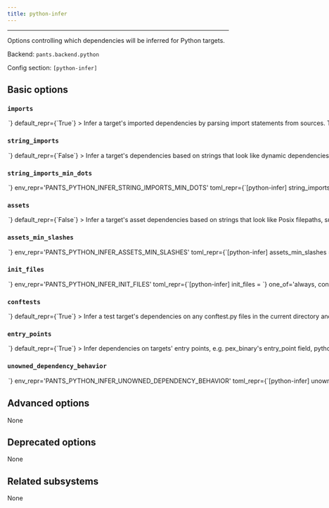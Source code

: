 ```yaml
---
title: python-infer
---
```



---

Options controlling which dependencies will be inferred for Python targets.

Backend: <span className="color--primary">`pants.backend.python`</span>

Config section: <span className="color--primary">`[python-infer]`</span>

<span className={styles.options}>

## Basic options

### `imports`

<Option
  cli_repr={`--[no-]python-infer-imports`}
  env_repr='PANTS_PYTHON_INFER_IMPORTS'
  toml_repr={`[python-infer]
imports = <bool>`}
  default_repr={`True`}
>

Infer a target&#x27;s imported dependencies by parsing import statements from sources.

To ignore a false positive, you can either put `# pants: no-infer-dep` on the line of the import or put `!{bad_address}` in the `dependencies` field of your target.

</Option>

### `string_imports`

<Option
  cli_repr={`--[no-]python-infer-string-imports`}
  env_repr='PANTS_PYTHON_INFER_STRING_IMPORTS'
  toml_repr={`[python-infer]
string_imports = <bool>`}
  default_repr={`False`}
>

Infer a target&#x27;s dependencies based on strings that look like dynamic dependencies, such as Django settings files expressing dependencies as strings.

To ignore a false positive, you can either put `# pants: no-infer-dep` on the line of the string or put `!{bad_address}` in the `dependencies` field of your target.

</Option>

### `string_imports_min_dots`

<Option
  cli_repr={`--python-infer-string-imports-min-dots=<int>`}
  env_repr='PANTS_PYTHON_INFER_STRING_IMPORTS_MIN_DOTS'
  toml_repr={`[python-infer]
string_imports_min_dots = <int>`}
  default_repr={`2`}
>

If --string-imports is True, treat valid-looking strings with at least this many dots in them as potential dynamic dependencies. E.g., `'foo.bar.Baz'` will be treated as a potential dependency if this option is set to 2 but not if set to 3.

</Option>

### `assets`

<Option
  cli_repr={`--[no-]python-infer-assets`}
  env_repr='PANTS_PYTHON_INFER_ASSETS'
  toml_repr={`[python-infer]
assets = <bool>`}
  default_repr={`False`}
>

Infer a target&#x27;s asset dependencies based on strings that look like Posix filepaths, such as those given to `open` or `pkgutil.get_data`.

To ignore a false positive, you can either put `# pants: no-infer-dep` on the line of the string or put `!{bad_address}` in the `dependencies` field of your target.

</Option>

### `assets_min_slashes`

<Option
  cli_repr={`--python-infer-assets-min-slashes=<int>`}
  env_repr='PANTS_PYTHON_INFER_ASSETS_MIN_SLASHES'
  toml_repr={`[python-infer]
assets_min_slashes = <int>`}
  default_repr={`1`}
>

If --assets is True, treat valid-looking strings with at least this many forward slash characters as potential assets. E.g. `'data/databases/prod.db'` will be treated as a potential candidate if this option is set to 2 but not to 3.

</Option>

### `init_files`

<Option
  cli_repr={`--python-infer-init-files=<InitFilesInference>`}
  env_repr='PANTS_PYTHON_INFER_INIT_FILES'
  toml_repr={`[python-infer]
init_files = <InitFilesInference>`}
  one_of='always, content_only, never'
  default_repr={`content_only`}
>

Infer a target&#x27;s dependencies on any `__init__.py` files in the packages it is located in (recursively upward in the directory structure).

Even if this is set to `never` or `content_only`, Pants will still always include any ancestor `__init__.py` files in the sandbox. Only, they will not be &#x22;proper&#x22; dependencies, e.g. they will not show up in `/home/josh/work/scie-pants/dist/pants dependencies` and their own dependencies will not be used.

By default, Pants only adds a &#x22;proper&#x22; dependency if there is content in the `__init__.py` file. This makes sure that dependencies are added when likely necessary to build, while also avoiding adding unnecessary dependencies. While accurate, those unnecessary dependencies can complicate setting metadata like the `interpreter_constraints` and `resolve` fields.

</Option>

### `conftests`

<Option
  cli_repr={`--[no-]python-infer-conftests`}
  env_repr='PANTS_PYTHON_INFER_CONFTESTS'
  toml_repr={`[python-infer]
conftests = <bool>`}
  default_repr={`True`}
>

Infer a test target&#x27;s dependencies on any conftest.py files in the current directory and ancestor directories.

</Option>

### `entry_points`

<Option
  cli_repr={`--[no-]python-infer-entry-points`}
  env_repr='PANTS_PYTHON_INFER_ENTRY_POINTS'
  toml_repr={`[python-infer]
entry_points = <bool>`}
  default_repr={`True`}
>

Infer dependencies on targets&#x27; entry points, e.g. `pex_binary`&#x27;s `entry_point` field, `python_awslambda`&#x27;s `handler` field and `python_distribution`&#x27;s `entry_points` field.

</Option>

### `unowned_dependency_behavior`

<Option
  cli_repr={`--python-infer-unowned-dependency-behavior=<UnownedDependencyUsage>`}
  env_repr='PANTS_PYTHON_INFER_UNOWNED_DEPENDENCY_BEHAVIOR'
  toml_repr={`[python-infer]
unowned_dependency_behavior = <UnownedDependencyUsage>`}
  one_of='error, warning, ignore'
  default_repr={`warning`}
>

How to handle imports that don&#x27;t have an inferrable owner.

Usually when an import cannot be inferred, it represents an issue like Pants not being properly configured, e.g. targets not set up. Often, missing dependencies will result in confusing runtime errors like `ModuleNotFoundError`, so this option can be helpful to error more eagerly.

To ignore any false positives, either add `# pants: no-infer-dep` to the line of the import or put the import inside a `try: except ImportError:` block.

</Option>

## Advanced options

None

## Deprecated options

None

## Related subsystems

None

</span>
